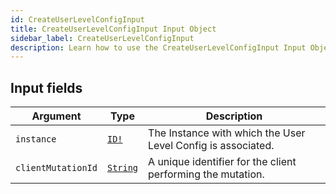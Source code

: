 ```yaml
---
id: CreateUserLevelConfigInput
title: CreateUserLevelConfigInput Input Object
sidebar_label: CreateUserLevelConfigInput
description: Learn how to use the CreateUserLevelConfigInput Input Object for Builder's API.
---
```


## Input fields

| Argument           | Type                                     | Description                                                  |
| ------------------ | ---------------------------------------- | ------------------------------------------------------------ |
| `instance`         | [`ID!`](/self-managed/composer/builder/api/schema/scalar/ID.mdx)        | The Instance with which the User Level Config is associated. |
| `clientMutationId` | [`String`](/self-managed/composer/builder/api/schema/scalar/String.mdx) | A unique identifier for the client performing the mutation.  |
